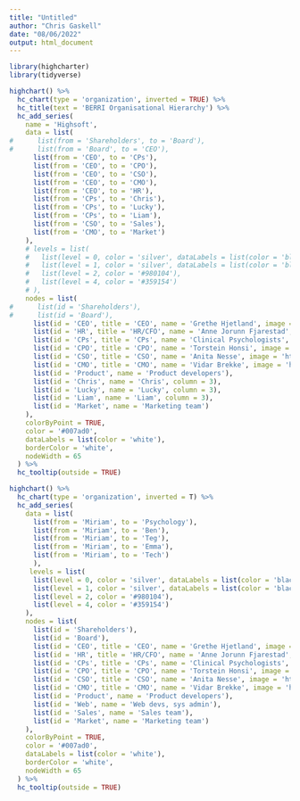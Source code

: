 ```yaml
---
title: "Untitled"
author: "Chris Gaskell"
date: "08/06/2022"
output: html_document
---
```


```r
library(highcharter)
library(tidyverse)

highchart() %>%
  hc_chart(type = 'organization', inverted = TRUE) %>%
  hc_title(text = 'BERRI Organisational Hierarchy') %>%
  hc_add_series(
    name = 'Highsoft',
    data = list(
#      list(from = 'Shareholders', to = 'Board'),
#      list(from = 'Board', to = 'CEO'),
      list(from = 'CEO', to = 'CPs'),
      list(from = 'CEO', to = 'CPO'),
      list(from = 'CEO', to = 'CSO'),
      list(from = 'CEO', to = 'CMO'),
      list(from = 'CEO', to = 'HR'),
      list(from = 'CPs', to = 'Chris'),
      list(from = 'CPs', to = 'Lucky'),
      list(from = 'CPs', to = 'Liam'),
      list(from = 'CSO', to = 'Sales'),
      list(from = 'CMO', to = 'Market')
    ),
    # levels = list(
    #   list(level = 0, color = 'silver', dataLabels = list(color = 'black'), height = 55),
    #   list(level = 1, color = 'silver', dataLabels = list(color = 'black'), height = 55),
    #   list(level = 2, color = '#980104'),
    #   list(level = 4, color = '#359154')
    # ),
    nodes = list(
#      list(id = 'Shareholders'),
#      list(id = 'Board'),
      list(id = 'CEO', title = 'CEO', name = 'Grethe Hjetland', image = 'AnneJorunn.jpeg'),
      list(id = 'HR', title = 'HR/CFO', name = 'Anne Jorunn Fjarestad', color = '#007ad0', image = 'https://wp-assets.highcharts.com/www-highcharts-com/blog/wp-content/uploads/2018/11/12132314/AnneJorunn.jpg', column = 1, offset = '100%'),
      list(id = 'CPs', title = 'CPs', name = 'Clinical Psychologists', color = '#007ad0', image = 'https://wp-assets.highcharts.com/www-highcharts-com/blog/wp-content/uploads/2018/11/12140620/Christer.jpg', column = 2, layout = 'hanging'),
      list(id = 'CPO', title = 'CPO', name = 'Torstein Honsi', image = 'https://wp-assets.highcharts.com/www-highcharts-com/blog/wp-content/uploads/2018/11/12131849/Torstein1.jpg', column = 2),
      list(id = 'CSO', title = 'CSO', name = 'Anita Nesse', image = 'https://wp-assets.highcharts.com/www-highcharts-com/blog/wp-content/uploads/2018/11/12132313/Anita.jpg', column = 2, layout = 'hanging'),
      list(id = 'CMO', title = 'CMO', name = 'Vidar Brekke', image = 'https://wp-assets.highcharts.com/www-highcharts-com/blog/wp-content/uploads/2018/11/13105551/Vidar.jpg', column = 2, layout = 'hanging'),
      list(id = 'Product', name = 'Product developers'),
      list(id = 'Chris', name = 'Chris', column = 3),
      list(id = 'Lucky', name = 'Lucky', column = 3),
      list(id = 'Liam', name = 'Liam', column = 3),
      list(id = 'Market', name = 'Marketing team')
    ),
    colorByPoint = TRUE,
    color = '#007ad0',
    dataLabels = list(color = 'white'),
    borderColor = 'white',
    nodeWidth = 65
  ) %>%
  hc_tooltip(outside = TRUE)
```





```r
highchart() %>%
  hc_chart(type = 'organization', inverted = T) %>%
  hc_add_series(
    data = list(
      list(from = 'Miriam', to = 'Psychology'),
      list(from = 'Miriam', to = 'Ben'),
      list(from = 'Miriam', to = 'Teg'),
      list(from = 'Miriam', to = 'Emma'),
      list(from = 'Miriam', to = 'Tech')
      ),
     levels = list(
      list(level = 0, color = 'silver', dataLabels = list(color = 'black'), height = 55),
      list(level = 1, color = 'silver', dataLabels = list(color = 'black'), height = 55),
      list(level = 2, color = '#980104'),
      list(level = 4, color = '#359154')
    ),
    nodes = list(
      list(id = 'Shareholders'),
      list(id = 'Board'),
      list(id = 'CEO', title = 'CEO', name = 'Grethe Hjetland', image = 'AnneJorunn.jpeg'),
      list(id = 'HR', title = 'HR/CFO', name = 'Anne Jorunn Fjarestad', color = '#007ad0', image = 'https://wp-assets.highcharts.com/www-highcharts-com/blog/wp-content/uploads/2018/11/12132314/AnneJorunn.jpg', column = 3, offset = '75%'),
      list(id = 'CPs', title = 'CPs', name = 'Clinical Psychologists', color = '#007ad0', image = 'https://wp-assets.highcharts.com/www-highcharts-com/blog/wp-content/uploads/2018/11/12140620/Christer.jpg', column = 4, layout = 'hanging'),
      list(id = 'CPO', title = 'CPO', name = 'Torstein Honsi', image = 'https://wp-assets.highcharts.com/www-highcharts-com/blog/wp-content/uploads/2018/11/12131849/Torstein1.jpg', column = 4),
      list(id = 'CSO', title = 'CSO', name = 'Anita Nesse', image = 'https://wp-assets.highcharts.com/www-highcharts-com/blog/wp-content/uploads/2018/11/12132313/Anita.jpg', column = 4, layout = 'hanging'),
      list(id = 'CMO', title = 'CMO', name = 'Vidar Brekke', image = 'https://wp-assets.highcharts.com/www-highcharts-com/blog/wp-content/uploads/2018/11/13105551/Vidar.jpg', column = 4, layout = 'hanging'),
      list(id = 'Product', name = 'Product developers'),
      list(id = 'Web', name = 'Web devs, sys admin'),
      list(id = 'Sales', name = 'Sales team'),
      list(id = 'Market', name = 'Marketing team')
    ),
    colorByPoint = TRUE,
    color = '#007ad0',
    dataLabels = list(color = 'white'),
    borderColor = 'white',
    nodeWidth = 65
  ) %>%
  hc_tooltip(outside = TRUE)

```


